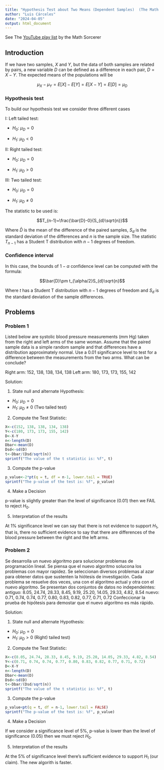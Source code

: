 ```yaml
---
title: "Hypothesis Test about Two Means (Dependent Samples)  (The Math Sorcerer)"
author: "Luis Cárceles"
date: "2024-04-05"
output: html_document
---
```


See The [YouTube play list](https://www.youtube.com/playlist?list=PLO1y6V1SXjjM3z1pTXzeWrh14OPD87Ajb) by the Math Sorcerer

## Introduction

If we have two samples, $X$ and $Y$, but the data of both samples are related by pairs, a new variable $D$ can be defined as a difference in each pair, $D=X-Y$. The expected means of the populations will be

$$\mu_{X}-\mu_{Y}=E[X]-E[Y]=E[X-Y]=E[D]=\mu_{D}$$

### Hypothesis test

To build our hypothesis test we consider three different cases

I: Left tailed test:

-   $H_{0}$: $\mu_{D}=0$

-   $H_{1}$: $\mu_{D}<0$

II: Right tailed test:

-   $H_{0}$: $\mu_{D}=0$

-   $H_{1}$: $\mu_{D}>0$

III: Two tailed test:

-   $H_{0}$: $\mu_{D}=0$

-   $H_{1}$: $\mu_{D}\ne 0$

The statistic to be used is:

$$T_{n-1}=\frac{\bar{D}-0}{S_{d}\sqrt{n}}$$

Where $\bar{D}$ is the mean of the difference of the paired samples, $S_{d}$ is the standard deviation of the differences and $n$ is the sample size. The statistic $T_{n-1}$ has a Student T distribution with $n-1$ degrees of freedom.

### Confidence interval

In this case, the bounds of $1-\alpha$ confidence level can be computed with the formula:

$$\bar{D}\pm t_{\alpha/2}S_{d}\sqrt{n}$$

Where $t$ has a Student T distribution with $n-1$ degrees of freedom and $S_{d}$ is the standard deviation of the sample differences.

## Problems

### Problem 1

Listed below are systolic blood pressure measurements (mm Hg) taken from the right and left arms of the same woman. Assume that the paired sample data is a simple random sample and that differences have a distribution approximately normal. Use a 0.01 significance level to test for a difference between the measurements from the two arms. What can be conclude?

Right arm: 152, 138, 138, 134, 138 Left arm: 180, 173, 173, 155, 142

Solution:

1.  State null and alternate Hypothesis:

-   $H_{0}$: $\mu_{D}=0$
-   $H_{1}$: $\mu_{D}\ne 0$ (Two tailed test)

2.  Compute the Test Statistic:

```r
X<-c(152, 138, 138, 134, 138)
Y<-c(180, 173, 173, 155, 142)
D<-X-Y
n<-length(D)
Dbar<-mean(D)
Dsd<-sd(D)
t<-Dbar/(Dsd/sqrt(n))
sprintf("The value of the t statistic is: %f", t)
```

3.  Compute the p-value

```r
p_value<-2*pt(q = t, df = n-1, lower.tail = TRUE)
sprintf("The p-value of the test is: %f", p_value)
```

4.  Make a Decision

p-value is slightly greater than the level of significance (0.01) then we FAIL to reject $H_{0}$.

5.  Interpretation of the results

At 1% significance level we can say that there is not evidence to support $H_{1}$, that is, there no sufficient evidence to say that there are differences of the blood pressure between the right and the left arms.

### Problem 2

Se desarrolla un nuevo algoritmo para solucionar problemas de programación lineal. Se piensa que el nuevo algoritmo solucona los problemas con mayor rapidez. Se seleccionan diversos problemas al azar para obtener datos que sustenten la hiótesis de investigación. Cada problema se resuelve dos veces, una con el algoritmo actual y otra con el nuevo algoritmo. Se presentan dos conjuntos de datos no independeintes: antiguo: 8.05, 24.74, 28.33, 8.45, 9.19, 25.20, 14.05, 29.33, 4.82, 8.54 nuevo: 0.71, 0.74, 0.74, 0.77, 0.80, 0.83, 0.82, 0.77, 0.71, 0.72 Confeccionar la prueba de hipótesis para demostar que el nuevo algoritmo es más rápido.

Solution:

1.  State null and alternate Hypothesis:

-   $H_{0}$: $\mu_{D}=0$
-   $H_{1}$: $\mu_{D}>0$ (Right) tailed test)

2.  Compute the Test Statistic:

```r
X<-c(8.05, 24.74, 28.33, 8.45, 9.19, 25.20, 14.05, 29.33, 4.82, 8.54)
Y<-c(0.71, 0.74, 0.74, 0.77, 0.80, 0.83, 0.82, 0.77, 0.71, 0.72)
D<-X-Y
n<-length(D)
Dbar<-mean(D)
Dsd<-sd(D)
t<-Dbar/(Dsd/sqrt(n))
sprintf("The value of the t statistic is: %f", t)
```

3.  Compute the p-value

```r
p_value<pt(q = t, df = n-1, lower.tail = FALSE)
sprintf("The p-value of the test is: %f", p_value)
```

4.  Make a Decision

If we consider a significance level of 5%, p-value is lower than the level of significance (0.05) then we must reject $H_{0}$.

5.  Interpretation of the results

At the 5% of significance level there's sufficient evidence to support $H_{1}$ (our claim). The new algorith is faster.

